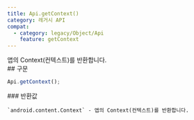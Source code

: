 ```yaml
---
title: Api.getContext()
category: 레거시 API
compat:
  - category: legacy/Object/Api
    feature: getContext
---
```


<Section>
  앱의 Context(컨텍스트)를 반환합니다.
</Section>
<Section>
  ## 구문

  ~~~js
  Api.getContext();
  ~~~

  <Section>
    ### 반환값

    `android.content.Context` - 앱의 Context(컨텍스트)를 반환합니다.
  </Section>
</Section>